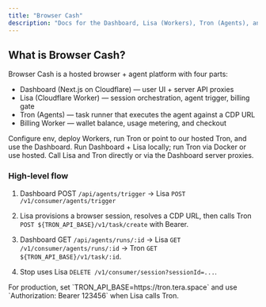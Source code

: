 ```yaml
---
title: "Browser Cash"
description: "Docs for the Dashboard, Lisa (Workers), Tron (Agents), and Billing"
---
```


## What is Browser Cash?

Browser Cash is a hosted browser + agent platform with four parts:

- Dashboard (Next.js on Cloudflare) — user UI + server API proxies
- Lisa (Cloudflare Worker) — session orchestration, agent trigger, billing gate
- Tron (Agents) — task runner that executes the agent against a CDP URL
- Billing Worker — wallet balance, usage metering, and checkout

<Card title="Quickstart" icon="rocket" href="/quickstart" horizontal>
  Configure env, deploy Workers, run Tron or point to our hosted Tron, and use the Dashboard.
</Card>

<Columns cols={2}>
  <Card title="Local Development" icon="rectangle-terminal" href="/development">
    Run Dashboard + Lisa locally; run Tron via Docker or use hosted.
  </Card>
  <Card title="API Endpoints" icon="terminal" href="/api-reference/introduction">
    Call Lisa and Tron directly or via the Dashboard server proxies.
  </Card>
</Columns>

### High-level flow

1) Dashboard POST `/api/agents/trigger` → Lisa `POST /v1/consumer/agents/trigger`

2) Lisa provisions a browser session, resolves a CDP URL, then calls Tron `POST ${TRON_API_BASE}/v1/task/create` with Bearer.

3) Dashboard GET `/api/agents/runs/:id` → Lisa `GET /v1/consumer/agents/runs/:id` → Tron `GET ${TRON_API_BASE}/v1/task/:id`.

4) Stop uses Lisa `DELETE /v1/consumer/session?sessionId=...`.

<Note>
  For production, set `TRON_API_BASE=https://tron.tera.space` and use `Authorization: Bearer 123456` when Lisa calls Tron.
</Note>
